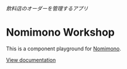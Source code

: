 
###### 飲料店のオーダーを管理するアプリ
# Nomimono Workshop

This is a component playground for [Nomimono](https://www.npmjs.com/package/nomimono).

[View documentation](http://nomimono.vercel.app)

<NomimonoReadme/>

